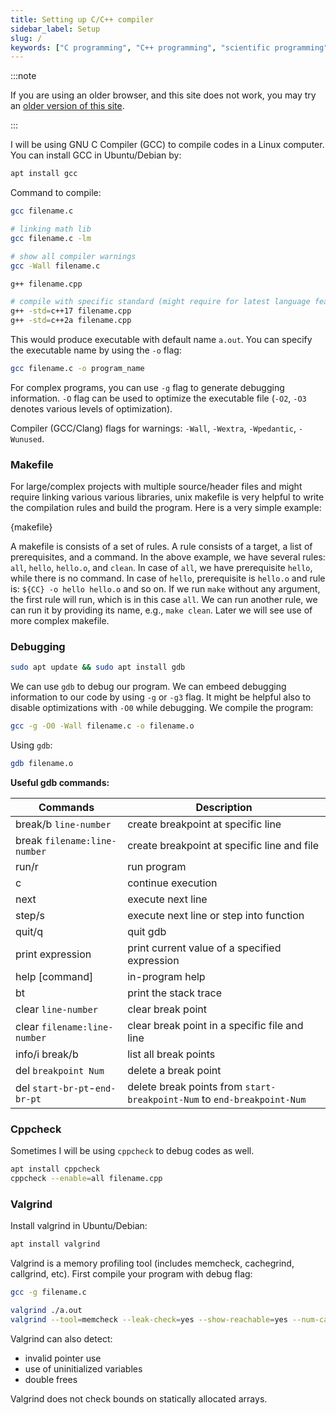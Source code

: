```yaml
---
title: Setting up C/C++ compiler
sidebar_label: Setup
slug: /
keywords: ["C programming", "C++ programming", "scientific programming", "numerical programming", "numerical integration"]
---
```


:::note

If you are using an older browser, and this site does not work, you may try an
[older version of this site](https://v0--c-cpp.netlify.app/).

:::

I will be using GNU C Compiler (GCC) to compile codes in a Linux computer. You
can install GCC in Ubuntu/<wbr/>Debian by:

```bash
apt install gcc
```

Command to compile:
```bash
gcc filename.c

# linking math lib
gcc filename.c -lm

# show all compiler warnings
gcc -Wall filename.c

g++ filename.cpp

# compile with specific standard (might require for latest language features)
g++ -std=c++17 filename.cpp
g++ -std=c++2a filename.cpp
```

This would produce executable with default name `a.out`. You can specify the
executable name by using the `-o` flag:
```bash
gcc filename.c -o program_name
```

For complex programs, you can use `-g` flag to generate debugging information.
`-O` flag can be used to optimize the executable file (`-O2`, `-O3` denotes
various levels of optimization).

Compiler (GCC/<wbr/>Clang) flags for warnings: `-Wall`, `-Wextra`, `-Wpedantic`,
`-Wunused`.

### Makefile

For large/<wbr/>complex projects with multiple source/<wbr/>header files and
might require linking various various libraries, unix makefile is very helpful
to write the compilation rules and build the program. Here is a very simple
example:


<CodeBlock language="makefile" title="src/cpp/basics/Makefile" showLineNumbers>{makefile}</CodeBlock>

A makefile is consists of a set of rules. A rule consists of a target, a list of
prerequisites, and a command. In the above example, we have several rules:
`all`, `hello`, `hello.o`, and `clean`. In case of `all`, we have prerequisite
`hello`, while there is no command. In case of `hello`, prerequisite is `hello.o`
and rule is: `${CC} -o hello hello.o` and so on. If we run `make` without any
argument, the first rule will run, which is in this case `all`. We can run
another rule, we can run it by providing its name, e.g., `make clean`. Later we
will see use of more complex makefile.

### Debugging

```bash
sudo apt update && sudo apt install gdb
```

We can use `gdb` to debug our program. We can embeed debugging information to
our code by using `-g` or `-g3` flag. It might be helpful also to disable
optimizations with `-O0` while debugging. We compile the program:

```bash
gcc -g -O0 -Wall filename.c -o filename.o
```

Using `gdb`:
```bash
gdb filename.o
```

**Useful gdb commands:**

Commands                     | Description
---------------------------- | -----------
break/b `line-number`        | create breakpoint at specific line
break `filename:line-number` | create breakpoint at specific line and file
run/r                        | run program
c                            | continue execution
next                         | execute next line
step/s                       | execute next line or step into function
quit/q                       | quit gdb
print expression             | print current value of a specified expression
help [command]               | in-program help
bt                           | print the stack trace
clear `line-number`          | clear break point
clear `filename:line-number` | clear break point in a specific file and line
info/i break/b               | list all break points
del `breakpoint Num`         | delete a break point
del `start-br-pt`-`end-br-pt`| delete break points from `start-breakpoint-Num` to `end-breakpoint-Num`

### Cppcheck

Sometimes I will be using `cppcheck` to debug codes as well.

```bash
apt install cppcheck
cppcheck --enable=all filename.cpp
```

### Valgrind

Install valgrind in Ubuntu/Debian:
```bash
apt install valgrind
```

Valgrind is a memory profiling tool (includes memcheck, cachegrind, callgrind,
etc). First compile your program with debug flag:
```bash
gcc -g filename.c
```

```bash
valgrind ./a.out
valgrind --tool=memcheck --leak-check=yes --show-reachable=yes --num-callers=20 --track-fds=yes ./a.out
```

Valgrind can also detect:
- invalid pointer use
- use of uninitialized variables
- double frees

Valgrind does not check bounds on statically allocated arrays.
